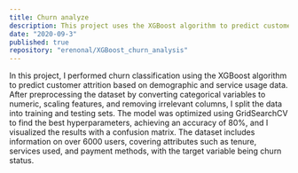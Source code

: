 ```yaml
---
title: Churn analyze
description: This project uses the XGBoost algorithm to predict customer churn based on demographic and service usage data. The dataset was preprocessed by converting categorical variables, scaling features, and removing irrelevant columns. The model achieved an 80% accuracy and was optimized using GridSearchCV, with results visualized through a confusion matrix.
date: "2020-09-3"
published: true
repository: "erenonal/XGBoost_churn_analysis"
---
```


In this project, I performed churn classification using the XGBoost algorithm to predict customer attrition based on demographic and service usage data. After preprocessing the dataset by converting categorical variables to numeric, scaling features, and removing irrelevant columns, I split the data into training and testing sets. The model was optimized using GridSearchCV to find the best hyperparameters, achieving an accuracy of 80%, and I visualized the results with a confusion matrix. The dataset includes information on over 6000 users, covering attributes such as tenure, services used, and payment methods, with the target variable being churn status.
